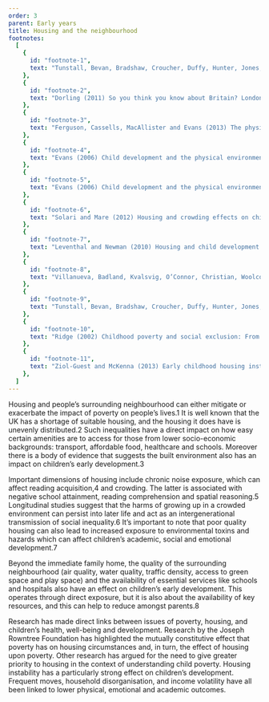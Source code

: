 ```yaml
---
order: 3
parent: Early years
title: Housing and the neighbourhood
footnotes:
  [
    {
      id: "footnote-1",
      text: "Tunstall, Bevan, Bradshaw, Croucher, Duffy, Hunter, Jones, Rugg, Wallace, and Wilcox (2013) The links between housing and poverty an evidence review. The Joseph Rowntree Foundation.",
    },
    {
      id: "footnote-2",
      text: "Dorling (2011) So you think you know about Britain? London: Constable.",
    },
    {
      id: "footnote-3",
      text: "Ferguson, Cassells, MacAllister and Evans (2013) The physical environment and child development: An international review. International Journal of Psychology.",
    },
    {
      id: "footnote-4",
      text: "Evans (2006) Child development and the physical environment. Annual review of psychology.",
    },
    {
      id: "footnote-5",
      text: "Evans (2006) Child development and the physical environment. Annual review of psychology.",
    },
    {
      id: "footnote-6",
      text: "Solari and Mare (2012) Housing and crowding effects on children’s wellbeing. Social science research.",
    },
    {
      id: "footnote-7",
      text: "Leventhal and Newman (2010) Housing and child development. Children and Youth Services.",
    },
    {
      id: "footnote-8",
      text: "Villanueva, Badland, Kvalsvig, O’Connor, Christian, Woolcock, Giles-Corti, Goldfeld (2016) Can the neighbourhood built environment make a difference in children’s development? Building the research agenda to create evidence for place-based children’s policy. Academic paediatrics.",
    },
    {
      id: "footnote-9",
      text: "Tunstall, Bevan, Bradshaw, Croucher, Duffy, Hunter, Jones, Rugg, Wallace, and Wilcox (2013) The links between housing and poverty an evidence review. The Joseph Rowntree Foundation.",
    },
    {
      id: "footnote-10",
      text: "Ridge (2002) Childhood poverty and social exclusion: From a child’s perspective. Bristol Policy Press; Ridge (2009) Living with poverty: A review of the literature on children’s and families’ experiences of poverty. Department for Work and pensions report; Ridge (2011) The everyday costs of poverty in childhood: A review of qualitative research exploring the lives and experiences of low-income children in the UK. Children & Society.",
    },
    {
      id: "footnote-11",
      text: "Ziol-Guest and McKenna (2013) Early childhood housing instability and school readiness. Child Development; Coley, Lynch, and Kull (2015) Early exposure to environmental chaos and children’s physical and mental health; Garrett-Peters, Mokrova, Vernon-Feagans, Willoughby, Pan (2016) The role of household chaos in understanding relations between early poverty and chilren’s academic achievement. Early Child Research Quarterly.",
    },
  ]
---
```



Housing and people’s surrounding neighbourhood can either mitigate or exacerbate the impact
of poverty on people’s lives.<FootnoteLink linkId="footnote-1">1</FootnoteLink> It is well 
known that the UK has a shortage of suitable housing, and the housing it does have is unevenly
 distributed.<FootnoteLink linkId="footnote-2">2</FootnoteLink> Such inequalities have a direct impact
on how easy certain amenities are to access for those from lower socio-economic backgrounds:
transport, affordable food, healthcare and schools. Moreover there is a body of evidence that
suggests the built environment also has an impact on children’s early 
development.<FootnoteLink linkId="footnote-3">3</FootnoteLink>

<ResearchImage imageName="housing-and-neighbourhood-1.jpg" />

Important dimensions of housing include chronic noise exposure, which can affect reading
acquisition,<FootnoteLink linkId="footnote-4">4</FootnoteLink> and crowding. The latter is 
associated with negative school attainment, reading comprehension and spatial 
reasoning.<FootnoteLink linkId="footnote-5">5</FootnoteLink> Longitudinal studies suggest that the harms
of growing up in a crowded environment can persist into later life and act as an intergenerational
transmission of social inequality.<FootnoteLink linkId="footnote-6">6</FootnoteLink> It’s 
important to note that poor quality housing can also lead to increased exposure to environmental 
toxins and hazards which can affect children’s academic, social and emotional 
development.<FootnoteLink linkId="footnote-7">7</FootnoteLink>

Beyond the immediate family home, the quality of the surrounding neighbourhood
(air quality, water quality, traffic density, access to green space and play space) and
the availability of essential services like schools and hospitals also have an effect on
children’s early development. This operates through direct exposure, but it is also about
the availability of key resources, and this can help to reduce amongst 
parents.<FootnoteLink linkId="footnote-8">8</FootnoteLink>

<ResearchImage imageName="housing-and-neighbourhood-2.jpg" />

Research has made direct links between issues of poverty, housing, and children’s health,
well-being and development. Research by the Joseph Rowntree Foundation has highlighted the
mutually constitutive effect that poverty has on housing circumstances and, in turn, the
effect of housing upon poverty. Other research has argued for the need to give greater
priority to housing in the context of understanding child poverty. Housing instability
has a particularly strong effect on children’s development. Frequent moves, household
disorganisation, and income volatility have all been linked to lower physical, emotional
and academic outcomes.

